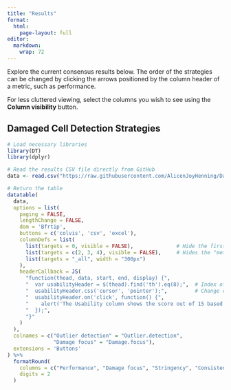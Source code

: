 ```yaml
---
title: "Results"
format: 
  html:
    page-layout: full
editor: 
  markdown: 
    wrap: 72
---
```


Explore the current consensus results below. The order of the strategies can be changed by clicking the arrows positioned by the column header of a metric, such as performance. 

For less cluttered viewing, select the columns you wish to see using the **Column visibility** button. 

## Damaged Cell Detection Strategies

```r

# Load necessary libraries
library(DT)
library(dplyr)

# Read the results CSV file directly from GitHub
data <- read.csv("https://raw.githubusercontent.com/AlicenJoyHenning/DamageToolReviewArticle/refs/heads/main/data/D_Summary_Results/consensus-results.csv", sep = ";")

# Return the table
datatable(
  data,
  options = list(
    paging = FALSE,
    lengthChange = FALSE,
    dom = 'Bfrtip',
    buttons = c('colvis', 'csv', 'excel'),
    columnDefs = list(
      list(targets = 0, visible = FALSE),              # Hide the first column (index column)
      list(targets = c(2, 3, 4), visible = FALSE),     # Hides the "meta data" columns
      list(targets = "_all", width = "300px")
    ),
    headerCallback = JS(
      "function(thead, data, start, end, display) {",
      "  var usabilityHeader = $(thead).find('th').eq(8);",  # Index of 'Usability' column (adjust if necessary)
      "  usabilityHeader.css('cursor', 'pointer');",         # Change cursor to indicate it's clickable
      "  usabilityHeader.on('click', function() {",
      "    alert('The Usability column shows the score out of 15 based on the evaluation criteria.');",  # Replace with modal logic if needed
      "  });",
      "}"
    )
  ),
  colnames = c("Outlier detection" = "Outlier.detection",
               "Damage focus" = "Damage.focus"),
  extensions = 'Buttons'
) %>%
  formatRound(
    columns = c("Performance", "Damage focus", "Stringency", "Consistency", "Usability"), 
    digits = 2
  )



```


